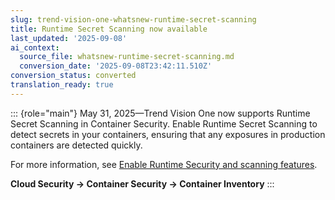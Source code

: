 ```yaml
---
slug: trend-vision-one-whatsnew-runtime-secret-scanning
title: Runtime Secret Scanning now available
last_updated: '2025-09-08'
ai_context:
  source_file: whatsnew-runtime-secret-scanning.md
  conversion_date: '2025-09-08T23:42:11.510Z'
conversion_status: converted
translation_ready: true
---
```


::: {role="main"}
May 31, 2025—Trend Vision One now supports Runtime Secret Scanning in Container Security. Enable Runtime Secret Scanning to detect secrets in your containers, ensuring that any exposures in production containers are detected quickly.

For more information, see [Enable Runtime Security and scanning features](runtime-security-scanning-kubernete.mdx).

**Cloud Security → Container Security → Container Inventory**
:::
